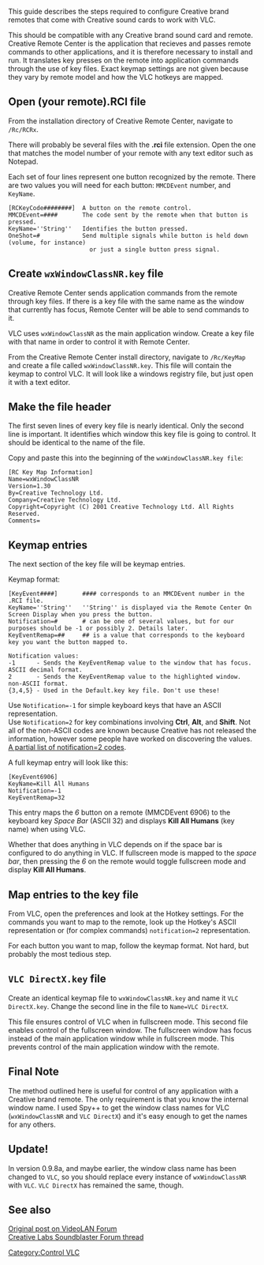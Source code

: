 {{howto|To use {{VLC}} with a Creative brand remote control on Windows XP}}
This guide describes the steps required to configure Creative brand remotes that come with Creative sound cards to work with VLC.

This should be compatible with any Creative brand sound card and remote.  Creative Remote Center is the application that recieves and passes remote commands to other applications, and it is therefore necessary to install and run. It translates key presses on the remote into application commands through the use of key files.  Exact keymap settings are not given because they vary by remote model and how the VLC hotkeys are mapped.

== Open (your remote).RCI file ==
From the installation directory of Creative Remote Center, navigate to <code>/Rc/RCRx</code>.

There will probably be several files with the '''.rci''' file extension.  Open the one that matches the model number of your remote with any text editor such as Notepad. 

Each set of four lines represent one button recognized by the remote.  There are two values you will need for each button: <code>MMCDEvent</code> number, and <code>KeyName</code>.

<pre>
[RCKeyCode########]  A button on the remote control.
MMCDEvent=####       The code sent by the remote when that button is pressed.
KeyName=''String''   Identifies the button pressed.
OneShot=#            Send multiple signals while button is held down (volume, for instance)
                       or just a single button press signal.
</pre>

== Create <code>wxWindowClassNR.key</code> file ==
Creative Remote Center sends application commands from the remote through key files.  If there is a key file with the same name as the window that currently has focus, Remote Center will be able to send commands to it.

VLC uses <code>wxWindowClassNR</code> as the main application window.  Create a key file with that name in order to control it with Remote Center.

From the Creative Remote Center install directory, navigate to <code>/Rc/KeyMap</code> and create a file called <code>wxWindowClassNR.key</code>. This file will contain the keymap to control VLC. It will look like a windows registry file, but just open it with a text editor.

== Make the file header ==
The first seven lines of every key file is nearly identical.  Only the second line is important.  It identifies which window this key file is going to control.  It should be identical to the name of the file.

Copy and paste this into the beginning of the <code>wxWindowClassNR.key file</code>:

<pre>
[RC Key Map Information]
Name=wxWindowClassNR
Version=1.30
By=Creative Technology Ltd.
Company=Creative Technology Ltd.
Copyright=Copyright (C) 2001 Creative Technology Ltd. All Rights Reserved.
Comments=
</pre>

== Keymap entries ==
The next section of the key file will be keymap entries.

Keymap format:
<pre>
[KeyEvent####]       #### corresponds to an MMCDEvent number in the .RCI file.
KeyName=''String''   ''String'' is displayed via the Remote Center On Screen Display when you press the button.
Notification=#       # can be one of several values, but for our purposes should be -1 or possibly 2. Details later.
KeyEventRemap=##     ## is a value that corresponds to the keyboard key you want the button mapped to.
</pre>

<pre>
Notification values:
-1      - Sends the KeyEventRemap value to the window that has focus.  ASCII decimal format.
2       - Sends the KeyEventRemap value to the highlighted window.     non-ASCII format.
{3,4,5} - Used in the Default.key key file. Don't use these!
</pre>

Use <code>Notification=-1</code> for simple keyboard keys that have an ASCII representation.<br>
Use  <code>Notification=2</code> for key combinations involving '''Ctrl''', '''Alt''', and '''Shift'''.  Not all of the non-ASCII codes are known because Creative has not released the information, however some people have worked on discovering the values.  [http://forums.creative.com/creativelabs/board/message?board.id=soundblaster&message.id=87188#M87188 A partial list of notification=2 codes].

A full keymap entry will look like this:
<pre>
[KeyEvent6906]
KeyName=Kill All Humans
Notification=-1
KeyEventRemap=32
</pre>

This entry maps the ''6'' button on a remote (MMCDEvent 6906) to the keyboard key ''Space Bar'' (ASCII 32) and displays '''Kill All Humans''' (key name) when using VLC.

Whether that does anything in VLC depends on if the space bar is configured to do anything in VLC. If fullscreen mode is mapped to the ''space bar'', then pressing the ''6'' on the remote would toggle fullscreen mode and display '''Kill All Humans'''.

== Map entries to the key file ==
From VLC, open the preferences and look at the Hotkey settings. For the commands you want to map to the remote, look up the Hotkey's ASCII representation or (for complex commands) <code>notification=2</code> representation.

For each button you want to map, follow the keymap format. Not hard, but probably the most tedious step.

== <code>VLC DirectX.key</code> file ==
Create an identical keymap file to <code>wxWindowClassNR.key</code> and name it <code>VLC DirectX.key</code>. Change the second line in the file to <code>Name=VLC DirectX</code>.

This file ensures control of VLC when in fullscreen mode.  This second file enables control of the fullscreen window.  The fullscreen window has focus instead of the main application window while in fullscreen mode.  This prevents control of the main application window with the remote.

== Final Note ==
The method outlined here is useful for control of any application with a Creative brand remote.  The only requirement is that you know the internal window name. I used Spy++ to get the window class names for VLC (<code>wxWindowClassNR</code> and <code>VLC DirectX</code>) and it's easy enough to get the names for any others.

== Update! ==
In version 0.9.8a, and maybe earlier, the window class name has been changed to <code>VLC</code>, so you should replace every instance of <code>wxWindowClassNR</code> with <code>VLC</code>.  <code>VLC DirectX</code> has remained the same, though.

== See also ==
[http://forum.videolan.org/viewtopic.php?t=31022 Original post on VideoLAN Forum]<br>
[http://forums.creative.com/creativelabs/board/message?board.id=soundblaster&message.id=41756 Creative Labs Soundblaster Forum thread]

[[Category:Control VLC]]